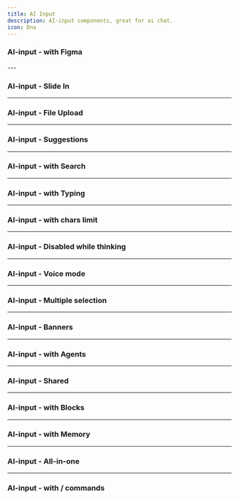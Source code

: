 ```yaml
---
title: AI Input
description: AI-input components, great for ai chat.
icon: Dna
---
```


### AI-input - with Figma


<Preview link="ai-input/ai-input-17">
  <AIInput_17 />
</Preview>
---

### AI-input - Slide In


<Preview link="ai-input/ai-input-01">
  <AIInput_01 />
</Preview>

---

### AI-input - File Upload


<Preview link="ai-input/ai-input-02">
  <AIInput_02 />
</Preview>

---

### AI-input - Suggestions


<Preview link="ai-input/ai-input-03">
  <AIInput_03 />
</Preview>

---

### AI-input - with Search


<Preview link="ai-input/ai-input-04">
  <AIInput_04 />
</Preview>

---

### AI-input - with Typing


<Preview link="ai-input/ai-input-05">
  <AIInput_05 />
</Preview>

---

### AI-input - with chars limit


<Preview link="ai-input/ai-input-06">
  <AIInput_06 />
</Preview>

---

### AI-input - Disabled while thinking


<Preview link="ai-input/ai-input-07">
  <AIInput_07 />
</Preview>

---

### AI-input - Voice mode


<Preview link="ai-input/ai-input-08">
  <AIInput_08 />
</Preview>

---

### AI-input - Multiple selection


<Preview link="ai-input/ai-input-09">
  <AIInput_09 />
</Preview>

---

### AI-input - Banners


<Preview link="ai-input/ai-input-10">
  <AIInput_10 />
</Preview>

---

### AI-input - with Agents


<Preview link="ai-input/ai-input-11">
  <AIInput_11 />
</Preview>

---

### AI-input - Shared


<Preview link="ai-input/ai-input-12">
  <AIInput_12 />
</Preview>

---

### AI-input - with Blocks


<Preview link="ai-input/ai-input-13">
  <AIInput_13 />
</Preview>

---

### AI-input - with Memory


<Preview link="ai-input/ai-input-14">
  <AIInput_14 />
</Preview>

---

### AI-input - All-in-one


<Preview link="ai-input/ai-input-15">
  <AIInput_15 />
</Preview>

---

### AI-input - with / commands


<Preview link="ai-input/ai-input-16">
  <AIInput_16 />
</Preview>

